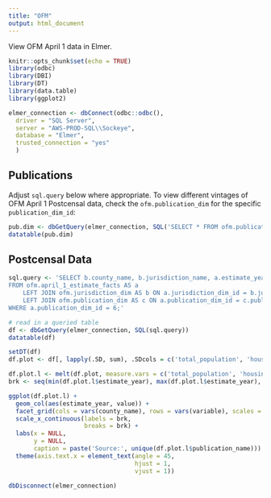 ```yaml
---
title: "OFM"
output: html_document
---
```


View OFM April 1 data in Elmer.
```r
knitr::opts_chunk$set(echo = TRUE)
library(odbc)
library(DBI)
library(DT)
library(data.table)
library(ggplot2)

elmer_connection <- dbConnect(odbc::odbc(),
  driver = "SQL Server",
  server = "AWS-PROD-SQL\\Sockeye",
  database = "Elmer",
  trusted_connection = "yes"
  ) 
```

## Publications
Adjust `sql.query` below where appropriate. To view different vintages of OFM April 1 Postcensal data, check the `ofm.publication_dim` for the specific `publication_dim_id`:
```r
pub.dim <- dbGetQuery(elmer_connection, SQL('SELECT * FROM ofm.publication_dim'))
datatable(pub.dim)
```

## Postcensal Data
```r
sql.query <- 'SELECT b.county_name, b.jurisdiction_name, a.estimate_year, a.housing_units, a.total_population, a.publication_dim_id, c.publication_name, c.publication_type
FROM ofm.april_1_estimate_facts AS a 
    LEFT JOIN ofm.jurisdiction_dim AS b ON a.jurisdiction_dim_id = b.jurisdiction_dim_id
    LEFT JOIN ofm.publication_dim AS c ON a.publication_dim_id = c.publication_dim_id
WHERE a.publication_dim_id = 6;'

# read in a queried table
df <- dbGetQuery(elmer_connection, SQL(sql.query))
datatable(df)
```

```r
setDT(df)
df.plot <- df[, lapply(.SD, sum), .SDcols = c('total_population', 'housing_units'), by = c('county_name', 'estimate_year', 'publication_name')]

df.plot.l <- melt(df.plot, measure.vars = c('total_population', 'housing_units'))
brk <- seq(min(df.plot.l$estimate_year), max(df.plot.l$estimate_year), by = 5)

ggplot(df.plot.l) +
  geom_col(aes(estimate_year, value)) +
  facet_grid(cols = vars(county_name), rows = vars(variable), scales = 'free') +
  scale_x_continuous(labels = brk,
                     breaks = brk) +
  labs(x = NULL,
       y = NULL,
       caption = paste('Source:', unique(df.plot.l$publication_name))) +
  theme(axis.text.x = element_text(angle = 45,
                                   hjust = 1, 
                                   vjust = 1))
```

```r
dbDisconnect(elmer_connection)
```

